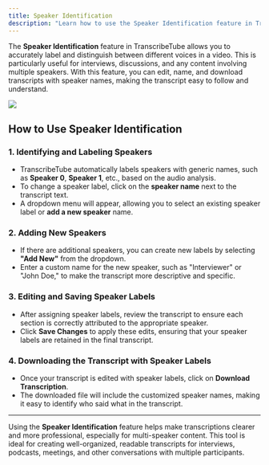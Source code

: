 ```yaml
---
title: Speaker Identification
description: "Learn how to use the Speaker Identification feature in TranscribeTube to accurately label and distinguish between different voices in a video. This feature is particularly useful for interviews, discussions, and any content involving multiple speakers."
---
```


The **Speaker Identification** feature in TranscribeTube allows you to accurately label and distinguish between different voices in a video. This is particularly useful for interviews, discussions, and any content involving multiple speakers. With this feature, you can edit, name, and download transcripts with speaker names, making the transcript easy to follow and understand.

<Frame caption="Speaker Identification and Editing Interface">
  <img src="images/speaker-edit-add.jpg" />
</Frame>

## How to Use Speaker Identification

### 1. Identifying and Labeling Speakers
- TranscribeTube automatically labels speakers with generic names, such as **Speaker 0**, **Speaker 1**, etc., based on the audio analysis.
- To change a speaker label, click on the **speaker name** next to the transcript text.
- A dropdown menu will appear, allowing you to select an existing speaker label or **add a new speaker** name.

### 2. Adding New Speakers
- If there are additional speakers, you can create new labels by selecting **"Add New"** from the dropdown.
- Enter a custom name for the new speaker, such as "Interviewer" or "John Doe," to make the transcript more descriptive and specific.

### 3. Editing and Saving Speaker Labels
- After assigning speaker labels, review the transcript to ensure each section is correctly attributed to the appropriate speaker.
- Click **Save Changes** to apply these edits, ensuring that your speaker labels are retained in the final transcript.

### 4. Downloading the Transcript with Speaker Labels
- Once your transcript is edited with speaker labels, click on **Download Transcription**.
- The downloaded file will include the customized speaker names, making it easy to identify who said what in the transcript.

---

Using the **Speaker Identification** feature helps make transcriptions clearer and more professional, especially for multi-speaker content. This tool is ideal for creating well-organized, readable transcripts for interviews, podcasts, meetings, and other conversations with multiple participants.